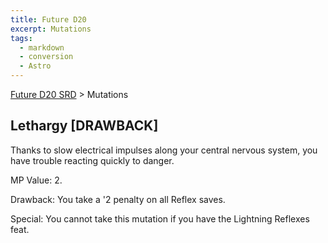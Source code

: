 ```yaml
---
title: Future D20
excerpt: Mutations
tags:
  - markdown
  - conversion
  - Astro
---
```






[Future D20 SRD]( / ) > Mutations




## Lethargy [DRAWBACK]


Thanks to slow electrical impulses along your central nervous system, you have trouble reacting quickly to danger.


MP Value: 2.


Drawback: You take a '2 penalty on all Reflex saves.


Special: You cannot take this mutation if you have the Lightning Reflexes feat.



